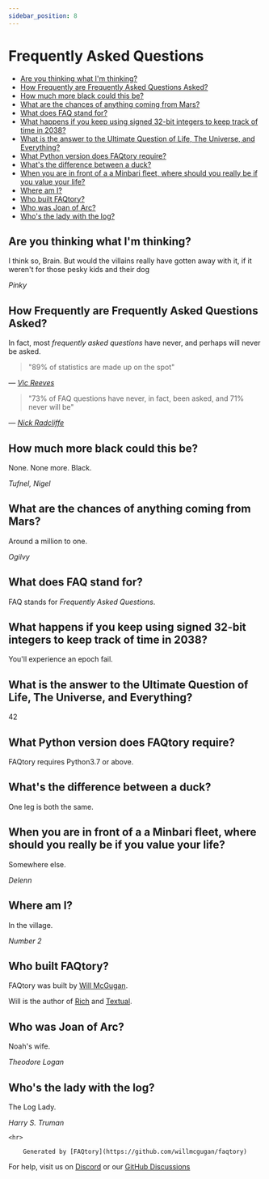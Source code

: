```yaml
---
sidebar_position: 8
---
```



# Frequently Asked Questions

- [Are you thinking what I'm thinking?](#are-you-thinking-what-i'm-thinking)
- [How Frequently are Frequently Asked Questions Asked?](#how-frequently-are-frequently-asked-questions-asked)
- [How much more black could this be?](#how-much-more-black-could-this-be)
- [What are the chances of anything coming from Mars?](#what-are-the-chances-of-anything-coming-from-mars)
- [What does FAQ stand for?](#what-does-faq-stand-for)
- [What happens if you keep using signed 32-bit integers to keep track of time in 2038?](#what-happens-if-you-keep-using-signed-32-bit-integers-to-keep-track-of-time-in-2038)
- [What is the answer to the Ultimate Question of Life, The Universe, and Everything?](#what-is-the-answer-to-the-ultimate-question-of-life,-the-universe,-and-everything)
- [What Python version does FAQtory require?](#what-python-version-does-faqtory-require)
- [What's the difference between a duck?](#what's-the-difference-between-a-duck)
- [When you are in front of a a Minbari fleet, where should you really be if you value your life?](#when-you-are-in-front-of-a-a-minbari-fleet,-where-should-you-really-be-if-you-value-your-life)
- [Where am I?](#where-am-i)
- [Who built FAQtory?](#who-built-faqtory)
- [Who was Joan of Arc?](#who-was-joan-of-arc)
- [Who's the lady with the log?](#who's-the-lady-with-the-log)

<a name="are-you-thinking-what-i'm-thinking"></a>
## Are you thinking what I'm thinking?

I think so, Brain. But would the villains really have gotten away with it, if it weren't for those pesky kids and their dog

<cite>Pinky</cite>

<a name="how-frequently-are-frequently-asked-questions-asked"></a>
## How Frequently are Frequently Asked Questions Asked?

In fact, most *frequently asked questions* have never, and perhaps will
never be asked.

> "89% of statistics are made up on the spot"

— [*Vic Reeves*](https://www.linkedin.com/pulse/89-statistics-made-up-spot-vic-reeves-friend-llp/)

> "73% of FAQ questions have never, in fact, been asked, and 71% never will be"

— [*Nick Radcliffe*](https://github.com/njr0/faqtory/blob/main/questions/frequency.question.md)

<a name="how-much-more-black-could-this-be"></a>
## How much more black could this be?

None. None more. Black.

<cite>Tufnel, Nigel</cite>

<a name="what-are-the-chances-of-anything-coming-from-mars"></a>
## What are the chances of anything coming from Mars?

Around a million to one.

<cite>Ogilvy</cite>

<a name="what-does-faq-stand-for"></a>
## What does FAQ stand for?

FAQ stands for *Frequently Asked Questions*.

<a name="what-happens-if-you-keep-using-signed-32-bit-integers-to-keep-track-of-time-in-2038"></a>
## What happens if you keep using signed 32-bit integers to keep track of time in 2038?

You'll experience an epoch fail.

<a name="what-is-the-answer-to-the-ultimate-question-of-life,-the-universe,-and-everything"></a>
## What is the answer to the Ultimate Question of Life, The Universe, and Everything?

42

<a name="what-python-version-does-faqtory-require"></a>
## What Python version does FAQtory require?

FAQtory requires Python3.7 or above.

<a name="what's-the-difference-between-a-duck"></a>
## What's the difference between a duck?

One leg is both the same.

<a name="when-you-are-in-front-of-a-a-minbari-fleet,-where-should-you-really-be-if-you-value-your-life"></a>
## When you are in front of a a Minbari fleet, where should you really be if you value your life?

Somewhere else.

<cite>Delenn</cite>

<a name="where-am-i"></a>
## Where am I?

In the village.

<cite>Number 2</cite>

<a name="who-built-faqtory"></a>
## Who built FAQtory?

FAQtory was built by [Will McGugan](https://www.willmcgugan.com).

Will is the author of [Rich](https://github.com/Textualize/rich) and [Textual](https://textual.textualize.io).

<a name="who-was-joan-of-arc"></a>
## Who was Joan of Arc?

Noah's wife.

<cite>Theodore Logan</cite>

<a name="who's-the-lady-with-the-log"></a>
## Who's the lady with the log?

The Log Lady.

<cite>Harry S. Truman</cite>

    <hr>

        Generated by [FAQtory](https://github.com/willmcgugan/faqtory)



For help, visit us on [Discord](https://discord.gg/gytFPNW656) or our [GitHub Discussions](https://github.com/kdhrubo/db2rest/discussions)
